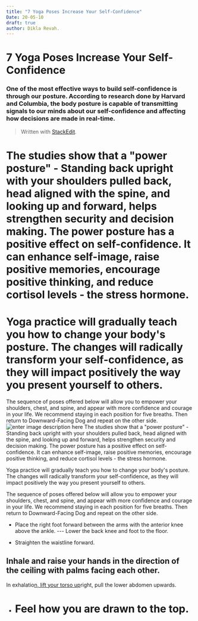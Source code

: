 ```yaml
---
title: "7 Yoga Poses Increase Your Self-Confidence"
Date: 20-05-10
draft: true
author: Dikla Revah.
---
```




# 7 Yoga Poses Increase Your Self-Confidence

### One of the most effective ways to build self-confidence is through our posture. According to research done by Harvard and Columbia, the body posture is capable of transmitting signals to our minds about our self-confidence and affecting how decisions are made in real-time.

> Written with [StackEdit](https://stackedit.io/).
# The studies show that a "power posture" - Standing back upright with your shoulders pulled back, head aligned with the spine, and looking up and forward, helps strengthen security and decision making. The power posture has a positive effect on self-confidence. It can enhance self-image, raise positive memories, encourage positive thinking, and reduce cortisol levels - the stress hormone.

# Yoga practice will gradually teach you how to change your body's posture. The changes will radically transform your self-confidence, as they will impact positively the way you present yourself to others.

The sequence of poses offered below will allow you to empower your shoulders, chest, and spine, and appear with more confidence and courage in your life. We recommend staying in each position for five breaths. Then return to Downward-Facing Dog and repeat on the other side.
![enter image description here](https://i.ytimg.com/vi/MPV2METPeJU/maxresdefault.jpg)
The studies show that a "power posture" - Standing back upright with your shoulders pulled back, head aligned with the spine, and looking up and forward, helps strengthen security and decision making. The power posture has a positive effect on self-confidence. It can enhance self-image, raise positive memories, encourage positive thinking, and reduce cortisol levels - the stress hormone.

Yoga practice will gradually teach you how to change your body's posture. The changes will radically transform your self-confidence, as they will impact positively the way you present yourself to others.

The sequence of poses offered below will allow you to empower your shoulders, chest, and spine, and appear with more confidence and courage in your life. We recommend staying in each position for five breaths. Then return to Downward-Facing Dog and repeat on the other side.

 - Place the right foot forward between the arms with the anterior knee above the ankle. 
 --- Lower the back knee and foot to the floor.
    
-  Straighten the waistline forward.
    
## Inhale and raise your hands in the direction of the ceiling with palms facing each other.
    
In exhalatio[n, lift your torso up](https://docs.google.com/document/d/1SiBeC7vlSmTWsqCvYKCyICg2O-dtXsP4QtNBY-O3jwo/edit#heading=h.9w2r31n5ty6o)right, pull the lower abdomen upwards.
    
-   # Feel how you are drawn to the top.

